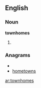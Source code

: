 ==English==

===Noun===
'''townhomes'''

# {{plural of|[[townhome]]}}

===Anagrams===
* {{alphagram|ehmnoostw}}
* [[hometowns#English|hometowns]]

[[ar:townhomes]]